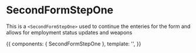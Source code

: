 <!-- SecondFormStepOne.stories.mdx -->


<Meta
  title="Public/Components/form-stepper/form-steps/SecondFormStepONe"
  component={SecondFormStepOne}
  decoratiors={[withKnobs]}
/>

# SecondFormStepOne

This is a `<SecondFormStepOne>` used to continue the enteries for the form and allows for employment
status updates and weapons

<Props of={SecondFormStepOne} />

<Canvas>
  <Story
    name="Primary"
    height="500px"
  >
    {{
      components: { SecondFormStepOne },
      template: '<SecondFormStepOne :handle-next-section="() => {}"/>',
    }}
  </Story>
</Canvas>
